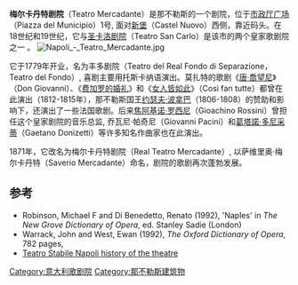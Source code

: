 '''梅尔卡丹特剧院'''（Teatro Mercadante）是那不勒斯的一个剧院，位于[[市政厅广场_(那不勒斯)|市政厅广场]]（Piazza del Municipio）1号, 面对[[新堡_(那不勒斯)|新堡]]（Castel Nuovo）西侧，靠近码头。在18世纪和19世纪，它与[[圣卡洛剧院|圣卡洛剧院]]（Teatro San Carlo）是该市的两个皇家歌剧院之一 。
[[File:Napoli_-_Teatro_Mercadante.jpg|thumb]]

它于1779年开业，名为丰多剧院（Teatro del Real Fondo di Separazione，Teatro del Fondo）, 喜剧主要用托斯卡纳语演出。莫扎特的歌剧《[[唐·喬望尼|唐·喬望尼]]》（Don Giovanni）、《[[费加罗的婚礼|费加罗的婚礼]]》和《[[女人皆如此|女人皆如此]]》（Così fan tutte）都曾在此演出（1812-1815年），那不勒斯国王[[约瑟夫·波拿巴|约瑟夫·波拿巴]]（1806-1808）的赞助和影响下，还演出了一些法国歌剧。后来[[焦阿基诺·罗西尼|焦阿基诺·罗西尼]]（Gioachino Rossini）曾担任这个皇家剧院的音乐总监, 乔瓦尼·帕奇尼（Giovanni Pacini）和[[葛塔諾·多尼采蒂|葛塔諾·多尼采蒂]]（Gaetano Donizetti）等许多知名作曲家也在此演出。

1871年，它改名为梅尔卡丹特剧院（Real Teatro Mercadante）, 以萨维里奥·梅尔卡丹特（Saverio Mercadante）命名，剧院的歌剧再次蓬勃发展。

==参考==
*Robinson, Michael F and Di Benedetto, Renato (1992), 'Naples' in ''The New Grove Dictionary of Opera'', ed. Stanley Sadie (London) {{ISBN|0-333-73432-7}}
*Warrack, John and West, Ewan (1992), ''The Oxford Dictionary of Opera'', 782 pages,  {{ISBN|0-19-869164-5}}
*[https://web.archive.org/web/20101002120832/http://www.teatrostabilenapoli.it/info/teatri/teatro-mercadante Teatro Stabile Napoli history of the theatre]

{{那不勒斯地标}}
{{coord|40.839797|14.254197|display=title}}
[[Category:意大利歌剧院|Category:意大利歌剧院]]
[[Category:那不勒斯建筑物|Category:那不勒斯建筑物]]
{{italy-stub}}